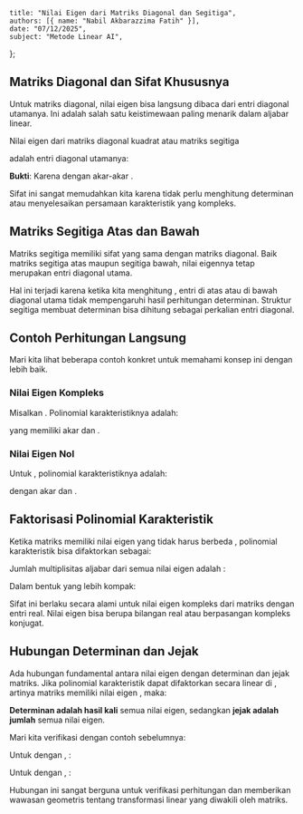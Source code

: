     title: "Nilai Eigen dari Matriks Diagonal dan Segitiga",
    authors: [{ name: "Nabil Akbarazzima Fatih" }],
    date: "07/12/2025",
    subject: "Metode Linear AI",
};

## Matriks Diagonal dan Sifat Khususnya

Untuk matriks diagonal, nilai eigen bisa langsung dibaca dari entri diagonal utamanya. Ini adalah salah satu keistimewaan paling menarik dalam aljabar linear.

Nilai eigen dari matriks diagonal kuadrat atau matriks segitiga <InlineMath math="A \in \mathbb{K}^{n \times n}" />

<MathContainer>
<BlockMath math="A = \begin{pmatrix} a_{11} & & 0 \\ & \ddots & \\ 0 & & a_{nn} \end{pmatrix}" />
<BlockMath math="\text{atau } A = \begin{pmatrix} a_{11} & * \\ & \ddots & \\ 0 & & a_{nn} \end{pmatrix}" />
<BlockMath math="\text{atau } A = \begin{pmatrix} a_{11} & & 0 \\ & \ddots & \\ * & & a_{nn} \end{pmatrix}" />
</MathContainer>

adalah entri diagonal utamanya:

<BlockMath math="\lambda_1 = a_{11}, \ldots, \lambda_n = a_{nn}" />

**Bukti**: Karena <InlineMath math="\chi_A(t) = \det(A - t \cdot I) = (a_{11} - t) \cdots (a_{nn} - t)" /> dengan akar-akar <InlineMath math="a_{11}, \ldots, a_{nn}" />.

Sifat ini sangat memudahkan kita karena tidak perlu menghitung determinan atau menyelesaikan persamaan karakteristik yang kompleks.

## Matriks Segitiga Atas dan Bawah

Matriks segitiga memiliki sifat yang sama dengan matriks diagonal. Baik matriks segitiga atas maupun segitiga bawah, nilai eigennya tetap merupakan entri diagonal utama.

Hal ini terjadi karena ketika kita menghitung <InlineMath math="\det(A - tI)" />, entri di atas atau di bawah diagonal utama tidak mempengaruhi hasil perhitungan determinan. Struktur segitiga membuat determinan bisa dihitung sebagai perkalian entri diagonal.

## Contoh Perhitungan Langsung

Mari kita lihat beberapa contoh konkret untuk memahami konsep ini dengan lebih baik.

### Nilai Eigen Kompleks

Misalkan <InlineMath math="A = \begin{pmatrix} 1 & -1 \\ 1 & 1 \end{pmatrix}" />. Polinomial karakteristiknya adalah:

<MathContainer>
<BlockMath math="\chi_A(t) = \det \begin{pmatrix} 1-t & -1 \\ 1 & 1-t \end{pmatrix}" />
<BlockMath math="= (1-t) \cdot (1-t) - 1 \cdot (-1) = t^2 - 2t + 2" />
</MathContainer>

yang memiliki akar <InlineMath math="\lambda_1 = 1 + i" /> dan <InlineMath math="\lambda_2 = 1 - i" />.

### Nilai Eigen Nol

Untuk <InlineMath math="A = \begin{pmatrix} 1 & -i \\ i & 1 \end{pmatrix}" />, polinomial karakteristiknya adalah:

<MathContainer>
<BlockMath math="\chi_A(t) = \det \begin{pmatrix} 1-t & -i \\ i & 1-t \end{pmatrix}" />
<BlockMath math="= (1-t) \cdot (1-t) - i \cdot (-i) = t^2 - 2t" />
</MathContainer>

dengan akar <InlineMath math="\lambda_1 = 2" /> dan <InlineMath math="\lambda_2 = 0" />.

## Faktorisasi Polinomial Karakteristik

Ketika matriks <InlineMath math="A \in \mathbb{C}^{n \times n}" /> memiliki <InlineMath math="n" /> nilai eigen yang tidak harus berbeda <InlineMath math="\lambda_1, \ldots, \lambda_n \in \mathbb{C}" />, polinomial karakteristik <InlineMath math="\chi_A(t)" /> bisa difaktorkan sebagai:

<BlockMath math="\chi_A(t) = (\lambda_1 - t) \cdots (\lambda_n - t)" />

Jumlah multiplisitas aljabar dari semua nilai eigen adalah <InlineMath math="n" />:

<BlockMath math="\sum_{\lambda \in \mathbb{C}} \mu_A(\lambda) = n" />

Dalam bentuk yang lebih kompak:

<BlockMath math="\chi_A(t) = \prod_{\lambda \in \mathbb{C}} (\lambda - t)^{\mu_A(\lambda)}" />

Sifat ini berlaku secara alami untuk nilai eigen kompleks dari matriks dengan entri real. Nilai eigen bisa berupa bilangan real atau berpasangan kompleks konjugat.

## Hubungan Determinan dan Jejak

Ada hubungan fundamental antara nilai eigen dengan determinan dan jejak matriks. Jika polinomial karakteristik <InlineMath math="\chi_A(t)" /> dapat difaktorkan secara linear di <InlineMath math="\mathbb{K}" />, artinya matriks <InlineMath math="A" /> memiliki <InlineMath math="n" /> nilai eigen <InlineMath math="\lambda_1, \ldots, \lambda_n \in \mathbb{K}" />, maka:

<MathContainer>
<BlockMath math="\det A = \prod_{i=1}^n \lambda_i" />
<BlockMath math="\text{tr} A = \sum_{i=1}^n \lambda_i" />
</MathContainer>

**Determinan adalah hasil kali** semua nilai eigen, sedangkan **jejak adalah jumlah** semua nilai eigen.

Mari kita verifikasi dengan contoh sebelumnya:

Untuk <InlineMath math="A = \begin{pmatrix} 1 & -1 \\ 1 & 1 \end{pmatrix}" /> dengan <InlineMath math="\lambda_1 = 1 + i" />, <InlineMath math="\lambda_2 = 1 - i" />:

<MathContainer>
<BlockMath math="\det A = 1 \cdot 1 - 1 \cdot (-1) = 2 = \lambda_1 \cdot \lambda_2" />
<BlockMath math="\text{tr} A = 1 + 1 = 2 = \lambda_1 + \lambda_2" />
</MathContainer>

Untuk <InlineMath math="A = \begin{pmatrix} 1 & -i \\ i & 1 \end{pmatrix}" /> dengan <InlineMath math="\lambda_1 = 2" />, <InlineMath math="\lambda_2 = 0" />:

<MathContainer>
<BlockMath math="\det A = 1 \cdot 1 - i \cdot (-i) = 0 = \lambda_1 \cdot \lambda_2" />
<BlockMath math="\text{tr} A = 1 + 1 = 2 = \lambda_1 + \lambda_2" />
</MathContainer>

Hubungan ini sangat berguna untuk verifikasi perhitungan dan memberikan wawasan geometris tentang transformasi linear yang diwakili oleh matriks.